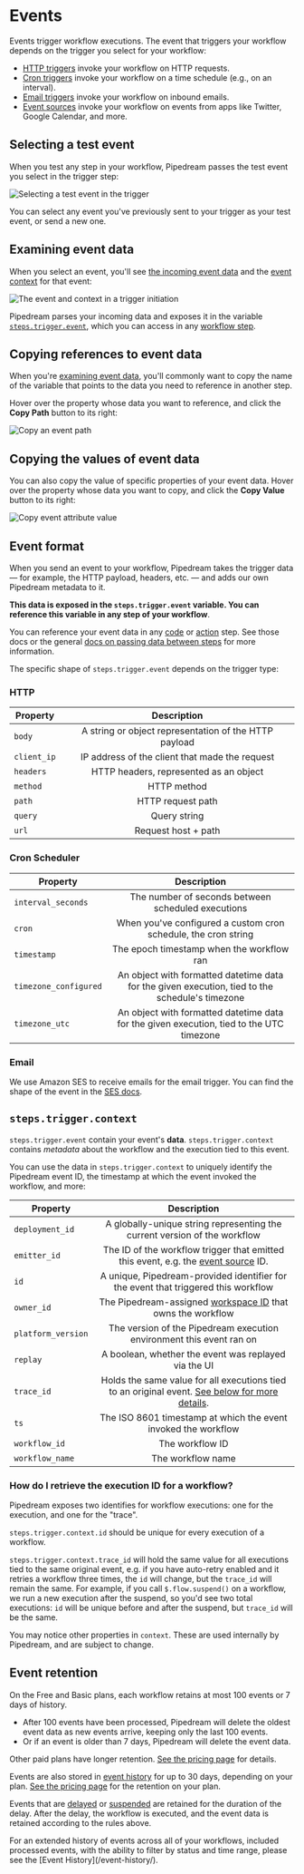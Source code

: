 
# Events

Events trigger workflow executions. The event that triggers your workflow depends on the trigger you select for your workflow:

- [HTTP triggers](/workflows/steps/triggers/#http) invoke your workflow on HTTP requests.
- [Cron triggers](/workflows/steps/triggers/#schedule) invoke your workflow on a time schedule (e.g., on an interval).
- [Email triggers](/workflows/steps/triggers/#email) invoke your workflow on inbound emails.
- [Event sources](/workflows/steps/triggers/#app-based-triggers) invoke your workflow on events from apps like Twitter, Google Calendar, and more.

## Selecting a test event

When you test any step in your workflow, Pipedream passes the test event you select in the trigger step:

![Selecting a test event in the trigger](pages/workflows/images/events/select-an-event.png)

You can select any event you've previously sent to your trigger as your test event, or send a new one.

## Examining event data

When you select an event, you'll see [the incoming event data](#event-format) and the [event context](#steps-trigger-context) for that event:

![The event and context in a trigger initiation](https://res.cloudinary.com/pipedreamin/image/upload/v1648759141/docs/components/CleanShot_2022-03-31_at_16.30.37_jwwwdy.png)

Pipedream parses your incoming data and exposes it in the variable [`steps.trigger.event`](#event-format), which you can access in any [workflow step](/workflows/steps/).

## Copying references to event data

When you're [examining event data](#examining-event-data), you'll commonly want to copy the name of the variable that points to the data you need to reference in another step.

Hover over the property whose data you want to reference, and click the **Copy Path** button to its right:

![Copy an event path](https://res.cloudinary.com/pipedreamin/image/upload/v1648759215/docs/components/CleanShot_2022-03-31_at_16.39.56_lsus2o.gif)

## Copying the values of event data

You can also copy the value of specific properties of your event data. Hover over the property whose data you want to copy, and click the **Copy Value** button to its right:

![Copy event attribute value](https://res.cloudinary.com/pipedreamin/image/upload/v1648759275/docs/components/CleanShot_2022-03-31_at_16.41.02_xgzcsa.gif)

## Event format

When you send an event to your workflow, Pipedream takes the trigger data — for example, the HTTP payload, headers, etc. — and adds our own Pipedream metadata to it.

**This data is exposed in the `steps.trigger.event` variable. You can reference this variable in any step of your workflow**.

You can reference your event data in any [code](/code/) or [action](/components#actions) step. See those docs or the general [docs on passing data between steps](/workflows/steps/) for more information.

The specific shape of `steps.trigger.event` depends on the trigger type:

### HTTP

| Property    |                      Description                      |
| ----------- | :---------------------------------------------------: |
| `body`      | A string or object representation of the HTTP payload |
| `client_ip` |    IP address of the client that made the request     |
| `headers`   |        HTTP headers, represented as an object         |
| `method`    |                      HTTP method                      |
| `path`      |                   HTTP request path                   |
| `query`     |                     Query string                      |
| `url`       |                  Request host + path                  |

### Cron Scheduler

| Property              |                                           Description                                           |
| --------------------- | :---------------------------------------------------------------------------------------------: |
| `interval_seconds`    |                       The number of seconds between scheduled executions                        |
| `cron`                |                 When you've configured a custom cron schedule, the cron string                  |
| `timestamp`           |                            The epoch timestamp when the workflow ran                            |
| `timezone_configured` | An object with formatted datetime data for the given execution, tied to the schedule's timezone |
| `timezone_utc`        |    An object with formatted datetime data for the given execution, tied to the UTC timezone     |

### Email

We use Amazon SES to receive emails for the email trigger. You can find the shape of the event in the [SES docs](https://docs.aws.amazon.com/ses/latest/DeveloperGuide/receiving-email-notifications-contents.html).

## `steps.trigger.context`

`steps.trigger.event` contain your event's **data**. `steps.trigger.context` contains _metadata_ about the workflow and the execution tied to this event.

You can use the data in `steps.trigger.context` to uniquely identify the Pipedream event ID, the timestamp at which the event invoked the workflow, and more:

| Property           |                                                                     Description                                                                      |
| ------------------ | :--------------------------------------------------------------------------------------------------------------------------------------------------: |
| `deployment_id`    |                                      A globally-unique string representing the current version of the workflow                                       |
| `emitter_id`       |                            The ID of the workflow trigger that emitted this event, e.g. the [event source](/sources) ID.                             |
| `id`               |                                  A unique, Pipedream-provided identifier for the event that triggered this workflow                                  |
| `owner_id`         |                        The Pipedream-assigned [workspace ID](/workspaces/#finding-your-workspace-s-id) that owns the workflow                        |
| `platform_version` |                                         The version of the Pipedream execution environment this event ran on                                         |
| `replay`           |                                                 A boolean, whether the event was replayed via the UI                                                 |
| `trace_id`         | Holds the same value for all executions tied to an original event. [See below for more details](#how-do-i-retrieve-the-execution-id-for-a-workflow). |
| `ts`               |                                            The ISO 8601 timestamp at which the event invoked the workflow                                            |
| `workflow_id`      |                                                                   The workflow ID                                                                    |
| `workflow_name`    |                                                                  The workflow name                                                                   |

### How do I retrieve the execution ID for a workflow?

Pipedream exposes two identifies for workflow executions: one for the execution, and one for the "trace".

`steps.trigger.context.id` should be unique for every execution of a workflow.

`steps.trigger.context.trace_id` will hold the same value for all executions tied to the same original event, e.g. if you have auto-retry enabled and it retries a workflow three times, the `id` will change, but the `trace_id` will remain the same. For example, if you call `$.flow.suspend()` on a workflow, we run a new execution after the suspend, so you'd see two total executions: `id` will be unique before and after the suspend, but `trace_id` will be the same.

You may notice other properties in `context`. These are used internally by Pipedream, and are subject to change.

## Event retention

On the Free and Basic plans, each workflow retains at most 100 events or 7 days of history.

- After 100 events have been processed, Pipedream will delete the oldest event data as new events arrive, keeping only the last 100 events.
- Or if an event is older than 7 days, Pipedream will delete the event data.

Other paid plans have longer retention. [See the pricing page](https://pipedream.com/pricing) for details.

Events are also stored in [event history](/event-history) for up to 30 days, depending on your plan. [See the pricing page](https://pipedream.com/pricing) for the retention on your plan.

Events that are [delayed](/workflows/flow-control#delay) or [suspended](/glossary#suspend) are retained for the duration of the delay. After the delay, the workflow is executed, and the event data is retained according to the rules above.

<Callout type="info">
For an extended history of events across all of your workflows, included processed events, with the ability to filter by status and time range, please see the [Event History](/event-history/).
</Callout>
